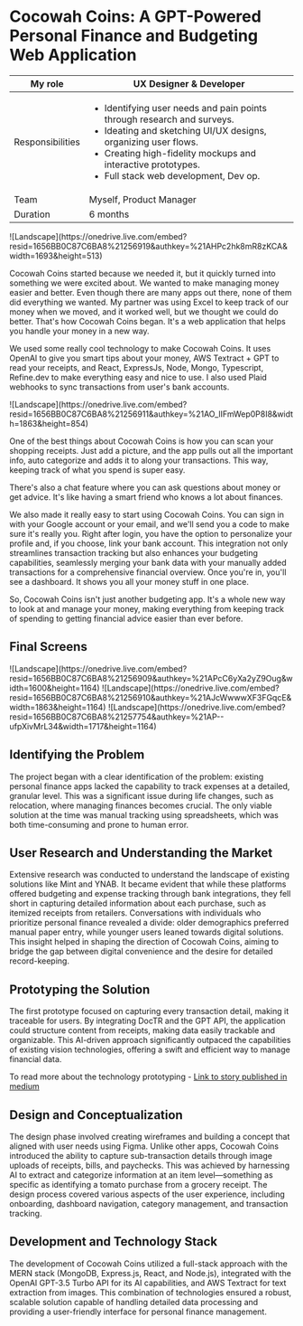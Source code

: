 # Cocowah Coins: A GPT-Powered Personal Finance and Budgeting Web Application


| My role                          | UX Designer & Developer |
|----------------------------------|-------------------------|
| Responsibilities                 | <ul><li>Identifying user needs and pain points through research and surveys.</li><li>Ideating and sketching UI/UX designs, organizing user flows.</li><li>Creating high-fidelity mockups and interactive prototypes.</li><li>Full stack web development, Dev op.</li></ul> |
| Team                             | Myself, Product Manager |
| Duration                         | 6 months |


<Bleed >
  ![Landscape](https://onedrive.live.com/embed?resid=1656BB0C87C6BA8%21256919&authkey=%21AHPc2hk8mR8zKCA&width=1693&height=513)
</Bleed>

Cocowah Coins started because we needed it, but it quickly turned into something we were excited about. We wanted to make managing money easier and better. Even though there are many apps out there, none of them did everything we wanted. My partner was using Excel to keep track of our money when we moved, and it worked well, but we thought we could do better. That's how Cocowah Coins began. It's a web application that helps you handle your money in a new way.

We used some really cool technology to make Cocowah Coins. It uses OpenAI to give you smart tips about your money, AWS Textract + GPT to read your receipts, and React, ExpressJs, Node, Mongo, Typescript, Refine.dev to make everything easy and nice to use. I also used Plaid webhooks to sync transactions from user's bank accounts.

<Bleed >
  ![Landscape](https://onedrive.live.com/embed?resid=1656BB0C87C6BA8%21256911&authkey=%21AO_lIFmWep0P8I8&width=1863&height=854)
</Bleed>

One of the best things about Cocowah Coins is how you can scan your shopping receipts. Just add a picture, and the app pulls out all the important info, auto categorize and adds it to along your transactions. This way, keeping track of what you spend is super easy.

There's also a chat feature where you can ask questions about money or get advice. It's like having a smart friend who knows a lot about finances.

We also made it really easy to start using Cocowah Coins. You can sign in with your Google account or your email, and we'll send you a code to make sure it's really you. Right after login, you have the option to personalize your profile and, if you choose, link your bank account. This integration not only streamlines transaction tracking but also enhances your budgeting capabilities, seamlessly merging your bank data with your manually added transactions for a comprehensive financial overview. Once you're in, you'll see a dashboard. It shows you all your money stuff in one place.

So, Cocowah Coins isn't just another budgeting app. It's a whole new way to look at and manage your money, making everything from keeping track of spending to getting financial advice easier than ever before.

## Final Screens

<Bleed >
  ![Landscape](https://onedrive.live.com/embed?resid=1656BB0C87C6BA8%21256909&authkey=%21APcC6yXa2yZ9Oug&width=1600&height=1164)
</Bleed>

<Bleed >
  ![Landscape](https://onedrive.live.com/embed?resid=1656BB0C87C6BA8%21256910&authkey=%21AJcWwwwXF3FGqcE&width=1863&height=1164)
</Bleed>

<Bleed >
  ![Landscape](https://onedrive.live.com/embed?resid=1656BB0C87C6BA8%21257754&authkey=%21AP--ufpXivMrL34&width=1717&height=1164)
</Bleed>

## Identifying the Problem

The project began with a clear identification of the problem: existing personal finance apps lacked the capability to track expenses at a detailed, granular level. This was a significant issue during life changes, such as relocation, where managing finances becomes crucial. The only viable solution at the time was manual tracking using spreadsheets, which was both time-consuming and prone to human error.

## User Research and Understanding the Market

Extensive research was conducted to understand the landscape of existing solutions like Mint and YNAB. It became evident that while these platforms offered budgeting and expense tracking through bank integrations, they fell short in capturing detailed information about each purchase, such as itemized receipts from retailers. Conversations with individuals who prioritize personal finance revealed a divide: older demographics preferred manual paper entry, while younger users leaned towards digital solutions. This insight helped in shaping the direction of Cocowah Coins, aiming to bridge the gap between digital convenience and the desire for detailed record-keeping.

## Prototyping the Solution

The first prototype focused on capturing every transaction detail, making it traceable for users. By integrating DocTR and the GPT API, the application could structure content from receipts, making data easily trackable and organizable. This AI-driven approach significantly outpaced the capabilities of existing vision technologies, offering a swift and efficient way to manage financial data.

To read more about the technology prototyping - [Link to story published in medium](https://bootcamp.uxdesign.cc/overclocking-personal-finance-management-with-chatgpt-222999a7101d)

## Design and Conceptualization

The design phase involved creating wireframes and building a concept that aligned with user needs using Figma. Unlike other apps, Cocowah Coins introduced the ability to capture sub-transaction details through image uploads of receipts, bills, and paychecks. This was achieved by harnessing AI to extract and categorize information at an item level—something as specific as identifying a tomato purchase from a grocery receipt. The design process covered various aspects of the user experience, including onboarding, dashboard navigation, category management, and transaction tracking.

## Development and Technology Stack

The development of Cocowah Coins utilized a full-stack approach with the MERN stack (MongoDB, Express.js, React, and Node.js), integrated with the OpenAI GPT-3.5 Turbo API for its AI capabilities, and AWS Textract for text extraction from images. This combination of technologies ensured a robust, scalable solution capable of handling detailed data processing and providing a user-friendly interface for personal finance management.